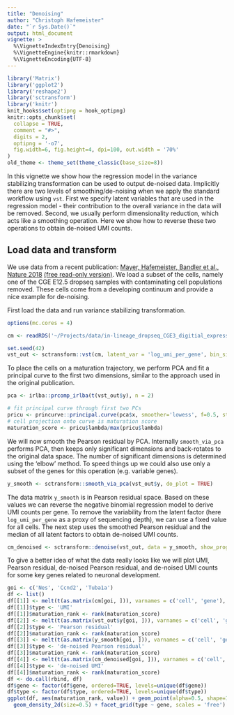 ```yaml
---
title: "Denoising"
author: "Christoph Hafemeister"
date: "`r Sys.Date()`"
output: html_document
vignette: >
  %\VignetteIndexEntry{Denoising}
  %\VignetteEngine{knitr::rmarkdown}
  %\VignetteEncoding{UTF-8}
---
```


```r
library('Matrix')
library('ggplot2')
library('reshape2')
library('sctransform')
library('knitr')
knit_hooks$set(optipng = hook_optipng)
knitr::opts_chunk$set(
  collapse = TRUE,
  comment = "#>",
  digits = 2,
  optipng = '-o7',
  fig.width=6, fig.height=4, dpi=100, out.width = '70%'
)
old_theme <- theme_set(theme_classic(base_size=8))
```

In this vignette we show how the regression model in the variance stabilizing transformation can be used to output de-noised data. Implicitly there are two levels of smoothing/de-noising when we apply the standard workflow using `vst`. First we specify latent variables that are used in the regression model - their contribution to the overall variance in the data will be removed. Second, we usually perform dimensionality reduction, which acts like a smoothing operation. Here we show how to reverse these two operations to obtain de-noised UMI counts.

## Load data and transform
We use data from a recent publication: [Mayer, Hafemeister, Bandler et al., Nature 2018](https://dx.doi.org/10.1038/nature25999) [(free read-only version)](http://rdcu.be/JA5l). We load a subset of the cells, namely one of the CGE E12.5 dropseq samples with contaminating cell populations removed. These cells come from a developing continuum and provide a nice example for de-noising.

First load the data and run variance stabilizing transformation.
```r
options(mc.cores = 4)

cm <- readRDS('~/Projects/data/in-lineage_dropseq_CGE3_digitial_expression.Rds')

set.seed(42)
vst_out <- sctransform::vst(cm, latent_var = 'log_umi_per_gene', bin_size = 128, return_cell_attr = TRUE, show_progress = FALSE)
```

To place the cells on a maturation trajectory, we perform PCA and fit a principal curve to the first two dimensions, similar to the approach used in the original publication.

```r
pca <- irlba::prcomp_irlba(t(vst_out$y), n = 2)

# fit principal curve through first two PCs
pricu <- princurve::principal.curve(pca$x, smoother='lowess', f=0.5, stretch=333)
# cell projection onto curve is maturation score
maturation_score <- pricu$lambda/max(pricu$lambda)
```

We will now smooth the Pearson residual by PCA. Internally `smooth_via_pca` performs PCA, then keeps only significant dimensions and back-rotates to the original data space. The number of significant dimensions is determined using the 'elbow' method. To speed things up we could also use only a subset of the genes for this operation (e.g. variable genes).

```r
y_smooth <- sctransform::smooth_via_pca(vst_out$y, do_plot = TRUE)
```

The data matrix `y_smooth` is in Pearson residual space. Based on these values we can reverse the negative binomial regression model to derive UMI counts per gene. To remove the variability from the latent factor (here `log_umi_per_gene` as a proxy of sequencing depth), we can use a fixed value for all cells. The next step uses the smoothed Pearson residual and the median of all latent factors to obtain de-noised UMI counts.

```r
cm_denoised <- sctransform::denoise(vst_out, data = y_smooth, show_progress = FALSE)
```

To give a better idea of what the data really looks like we will plot UMI, Pearson residual, de-noised Pearson residual, and de-noised UMI counts for some key genes related to neuronal development.

```r
goi <- c('Nes', 'Ccnd2', 'Tuba1a')
df <- list()
df[[1]] <- melt(t(as.matrix(cm[goi, ])), varnames = c('cell', 'gene'), value.name = 'value')
df[[1]]$type <- 'UMI'
df[[1]]$maturation_rank <- rank(maturation_score)
df[[2]] <- melt(t(as.matrix(vst_out$y[goi, ])), varnames = c('cell', 'gene'), value.name = 'value')
df[[2]]$type <- 'Pearson residual'
df[[2]]$maturation_rank <- rank(maturation_score)
df[[3]] <- melt(t(as.matrix(y_smooth[goi, ])), varnames = c('cell', 'gene'), value.name = 'value')
df[[3]]$type <- 'de-noised Pearson residual'
df[[3]]$maturation_rank <- rank(maturation_score)
df[[4]] <- melt(t(as.matrix(cm_denoised[goi, ])), varnames = c('cell', 'gene'), value.name = 'value')
df[[4]]$type <- 'de-noised UMI'
df[[4]]$maturation_rank <- rank(maturation_score)
df <- do.call(rbind, df)
df$gene <- factor(df$gene, ordered=TRUE, levels=unique(df$gene))
df$type <- factor(df$type, ordered=TRUE, levels=unique(df$type))
ggplot(df, aes(maturation_rank, value)) + geom_point(alpha=0.5, shape=16) + 
  geom_density_2d(size=0.5) + facet_grid(type ~ gene, scales = 'free')
```
